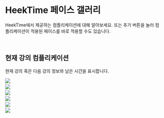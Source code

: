 
# HeekTime 페이스 갤러리

HeekTime에서 제공하는 컴플리케이션에 대해 알아보세요. 또는 추가 버튼을 눌러 컴플리케이션이 적용된 페이스를 바로 적용할 수도 있습니다.

<br />

## 현재 강의 컴플리케이션

현재 강의 혹은 다음 강의 정보와 남은 시간을 표시합니다.

<img src="/files/모듈.png" class="face-image" />
<AddToAppleWatchButton href="/files/모듈.watchface" className="add-button" />
<br />

<img src="/files/만화경.png" class="face-image" />
<AddToAppleWatchButton href="/files/만화경.watchface" className="add-button" />
<br />

<img src="/files/인포그래프.png" class="face-image" />
<AddToAppleWatchButton
  href="/files/인포그래프.watchface"
  className="add-button"
/>
<br />

<img src="/files/그라디언트.png" class="face-image" />
<AddToAppleWatchButton
  href="/files/그라디언트.watchface"
  className="add-button"
/>
<br />

<img src="/files/캘리포니아.png" class="face-image" />
<AddToAppleWatchButton
  href="/files/캘리포니아.watchface"
  className="add-button"
/>
<br />

<img src="/files/프라이드-우븐.png" class="face-image" />
<AddToAppleWatchButton
  href="/files/프라이드-우븐.watchface"
  className="add-button"
/>
